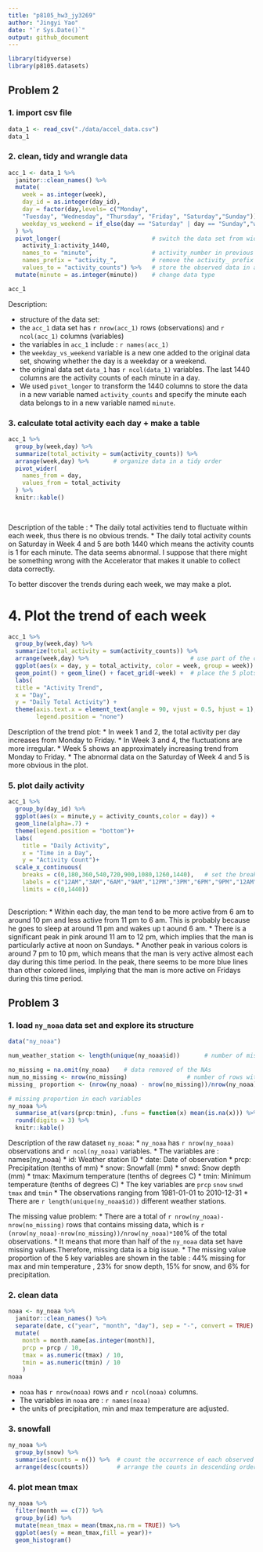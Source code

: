 ```yaml
---
title: "p8105_hw3_jy3269"
author: "Jingyi Yao"
date: "`r Sys.Date()`"
output: github_document
---
```


```r
library(tidyverse)
library(p8105.datasets)
```

## Problem 2

### 1. import csv file
```r
data_1 <- read_csv("./data/accel_data.csv")
data_1

```

### 2. clean, tidy and wrangle data

```r
acc_1 <- data_1 %>% 
  janitor::clean_names() %>% 
  mutate(
    week = as.integer(week),
    day_id = as.integer(day_id),
    day = factor(day,levels= c("Monday", 
    "Tuesday", "Wednesday", "Thursday", "Friday", "Saturday","Sunday")),
    weekday_vs_weekend = if_else(day == "Saturday" | day == "Sunday","weekend","weekday") # new variable indicate whether the day is weekend or weekday
  ) %>% 
  pivot_longer(                          # switch the data set from wider to longer
    activity_1:activity_1440,
    names_to = "minute",                 # activity_number in previous column names indicate the minute       
    names_prefix = "activity_",          # remove the activity_ prefix and preserve the number
    values_to = "activity_counts") %>%   # store the observed data in a new column names activity_counts
  mutate(minute = as.integer(minute))    # change data type

acc_1
```

Description:

*  structure of the data set:
  * the `acc_1` data set has  `r nrow(acc_1)`  rows (observations) and  `r ncol(acc_1)` columns (variables)
  * the variables in `acc_1` include :  `r names(acc_1)`
  * the `weekday_vs_weekend` variable is a new one added to the original data set, showing whether the day is a weekday or a weekend.
  * the original data set `data_1` has  `r ncol(data_1)`  variables. The last 1440 columns are the activity counts of each minute in a day. 
  * We used `pivot_longer` to transform the 1440 columns to store the data in a new variable named `activity_counts` and specify the minute each data belongs to in a new variable named `minute`.



### 3. calculate total activity each day + make a table

```r
acc_1 %>% 
  group_by(week,day) %>% 
  summarize(total_activity = sum(activity_counts)) %>% 
  arrange(week,day) %>%       # organize data in a tidy order
  pivot_wider(
    names_from = day,
    values_from = total_activity
  ) %>% 
  knitr::kable()
  
  
```


Description of the table :
*  The daily total activities tend to fluctuate within each week, thus there is no obvious trends.
*  The daily total activity counts on Saturday in Week 4 and 5 are both 1440 which means the activity counts is 1 for each minute. The data seems abnormal. I suppose that there might be something wrong with the Accelerator that makes it unable to collect data correctly.


To better discover the trends during each week, we may make a plot.


# 4. Plot the trend of each week
```r
acc_1 %>% 
  group_by(week,day) %>% 
  summarize(total_activity = sum(activity_counts)) %>% 
  arrange(week,day) %>%                             # use part of the code from making the previous table
  ggplot(aes(x = day, y = total_activity, color = week, group = week)) +
  geom_point() + geom_line() + facet_grid(~week) +  # place the 5 plots in a row in the order of weeks
  labs(
  title = "Activity Trend",
  x = "Day",
  y = "Daily Total Activity") +
  theme(axis.text.x = element_text(angle = 90, vjust = 0.5, hjust = 1), 
        legend.position = "none")


```


Description of the trend plot:
* In week 1 and 2, the total activity per day increases from Monday to Friday.
* In Week 3 and 4, the fluctuations are more irregular.
* Week 5 shows an approximately increasing trend from Monday to Friday.
* The abnormal data on the Saturday of Week 4 and 5 is more obvious in the plot.



### 5. plot daily activity
```r
acc_1 %>%  
  group_by(day_id) %>%
  ggplot(aes(x = minute,y = activity_counts,color = day)) +
  geom_line(alpha=.7) +
  theme(legend.position = "bottom")+
  labs(
    title = "Daily Activity",
    x = "Time in a Day",
    y = "Activity Count")+
  scale_x_continuous(
    breaks = c(0,180,360,540,720,900,1080,1260,1440),   # set the breaks of minutes in a day
    labels = c("12AM","3AM","6AM","9AM","12PM","3PM","6PM","9PM","12AM"),  # more readable x-axis labels
    limits = c(0,1440))
  
```


Description:
* Within each day, the man tend to be more active from 6 am to around 10 pm and less active from 11 pm to 6 am. This is probably because he goes to sleep at around 11 pm and wakes up t aound 6 am.
* There is a significant peak in pink around 11 am to 12 pm, which implies that the man is particularly active at noon on Sundays.
* Another peak in various colors is around 7 pm to 10 pm, which means that the man is very active almost each day during this time period. In the peak, there seems to be more blue lines than other colored lines, implying that the man is more active on Fridays during this time period.




## Problem 3

### 1. load `ny_noaa` data set and explore its structure
```r
data("ny_noaa")

num_weather_station <- length(unique(ny_noaa$id))       # number of missing values

no_missing = na.omit(ny_noaa)    # data removed of the NAs
num_no_missing <- nrow(no_missing)                 # number of rows without missing values
missing_ proportion <- (nrow(ny_noaa) - nrow(no_missing))/nrow(ny_noaa)*100   # missing proportion

# missing proportion in each variables
ny_noaa %>% 
  summarise_at(vars(prcp:tmin), .funs = function(x) mean(is.na(x))) %>%
  round(digits = 3) %>% 
  knitr::kable()

```

Description of the raw dataset `ny_noaa`:
*  `ny_noaa` has  `r nrow(ny_noaa)` observations and  `r ncol(ny_noaa)` variables.
*  The variables are : names(ny_noaa)
  * id: Weather station ID
  * date: Date of observation
  * prcp: Precipitation (tenths of mm)
  * snow: Snowfall (mm)
  * snwd: Snow depth (mm)
  * tmax: Maximum temperature (tenths of degrees C)
  * tmin: Minimum temperature (tenths of degrees C)
*  The key variables are `prcp` `snow` `snwd` `tmax` and `tmin`
*  The observations ranging from 1981-01-01 to 2010-12-31
*  There are `r length(unique(ny_noaa$id))` different weather stations.


The missing value problem:
*  There are a total of `r nrow(ny_noaa)-nrow(no_missing)` rows that contains missing data, which is `r (nrow(ny_noaa)-nrow(no_missing))/nrow(ny_noaa)*100`% of the total observations. 
*  It means that more than half of the `ny_noaa` data set have missing values.Therefore, missing data is a big issue. 
*  The missing value proportion of the 5 key variables are shown in the table : 44% missing for max and min temperature , 23% for snow depth, 15% for snow, and 6% for precipitation.



### 2. clean  data
```r
noaa <- ny_noaa %>%
  janitor::clean_names() %>%
  separate(date, c("year", "month", "day"), sep = "-", convert = TRUE) %>%
  mutate(
    month = month.name[as.integer(month)],
    prcp = prcp / 10,
    tmax = as.numeric(tmax) / 10, 
    tmin = as.numeric(tmin) / 10
    )
noaa
```


*  `noaa` has `r nrow(noaa)` rows and `r ncol(noaa)` columns.
*  The variables in `noaa` are : `r names(noaa)`
*  the units of precipitation, min and max temperature  are adjusted.


### 3. snowfall
```r
ny_noaa %>% 
  group_by(snow) %>% 
  summarise(counts = n()) %>%  # count the occurrence of each observed snowfall data
  arrange(desc(counts))        # arrange the counts in descending order to find the most frequent ones

```

### 4. plot mean tmax
```r
ny_noaa %>% 
  filter(month == c(7)) %>% 
  group_by(id) %>% 
  mutate(mean_tmax = mean(tmax,na.rm = TRUE)) %>% 
  ggplot(aes(y = mean_tmax,fill = year))+
  geom_histogram()

```

```r


```

```r


```

```r


```

```r


```























